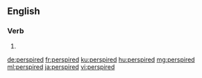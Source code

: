 ==English==

===Verb===
{{head|en|verb form}}

# {{en-past of|perspire}}

[[de:perspired]]
[[fr:perspired]]
[[ku:perspired]]
[[hu:perspired]]
[[mg:perspired]]
[[ml:perspired]]
[[ja:perspired]]
[[vi:perspired]]